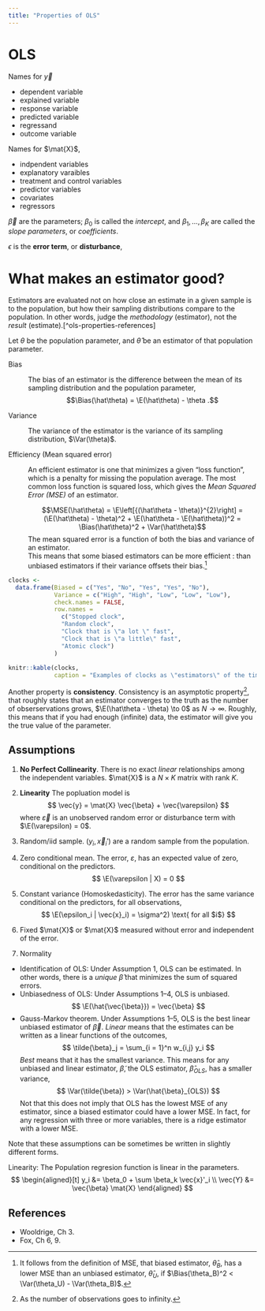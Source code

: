 ```yaml
---
title: "Properties of OLS"
---
```


# OLS 

Names for $\vec{y}$

- dependent variable
- explained variable
- response variable
- predicted variable
- regressand
- outcome variable

Names for $\mat{X}$,

- indpendent variables
- explanatory varaibles
- treatment and control variables
- predictor variables
- covariates
- regressors

$\vec{\beta}$ are the parameters; $\beta_0$ is called the *intercept*, and 
$\beta_{1}, \dots, \beta_{K}$ are called the *slope parameters*, or *coefficients*.

$\epsilon$ is the **error term**, or **disturbance**, 

# What makes an estimator good?

Estimators are evaluated not on how close an estimate in a given sample is to the population, but how their sampling distributions compare to the population.
In other words, judge the *methodology* (estimator), not the *result* (estimate).[^ols-properties-references]

Let $\theta$ be the population parameter, and $\hat\theta$ be an estimator of that population parameter.

Bias

:   The bias of an estimator is the difference between the mean of its sampling distribution and the population parameter, $$\Bias(\hat\theta) = \E(\hat\theta) - \theta .$$

Variance

:   The variance of the estimator is the variance of its sampling distribution, $\Var(\theta)$.

Efficiency (Mean squared error)

:   An efficient estimator is one that minimizes a given "loss function", which is a penalty for missing the population average. The most common loss function is squared loss, which gives the *Mean Squared Error (MSE)* of an estimator. 
:   $$\MSE(\hat\theta) = \E\left[{(\hat\theta - \theta)}^{2}\right] =  (\E(\hat\theta) - \theta)^2 + \E(\hat\theta - \E(\hat\theta))^2 = \Bias(\hat\theta)^2 + \Var(\hat\theta)$$
:   The mean squared error is a function of both the bias and variance of an estimator. 
:   This means that some biased estimators can be more efficient :   than unbiased estimators if their variance offsets their bias.[^mse]

```r
clocks <- 
  data.frame(Biased = c("Yes", "No", "Yes", "Yes", "No"),
             Variance = c("High", "High", "Low", "Low", "Low"),
             check.names = FALSE,
             row.names =
               c("Stopped clock",
               "Random clock",
               "Clock that is \"a lot \" fast",
               "Clock that is \"a little\" fast",
               "Atomic clock")
             )
             
knitr::kable(clocks,
             caption = "Examples of clocks as \"estimators\" of the time [^clocks]")
```

Another property is **consistency**.
Consistency is an asymptotic property[^asymptotic], that roughly states that an estimator converges to the truth as the number of obserservations grows, $\E(\hat\theta - \theta) \to 0$ as $N \to \infty$. 
Roughly, this means that if you had enough (infinite) data, the estimator will give you the true value of the parameter.

## Assumptions

1. **No Perfect Collinearity**. There is no exact *linear* relationships among the independent variables.
   $\mat{X}$ is a $N \times K$ matrix with rank $K$.
2. **Linearity**  The popluation model is 
   $$
   \vec{y} = \mat{X} \vec{\beta} + \vec{\varepsilon}
   $$
   where $\vec{\varepsilon}$ is an unobserved random error or disturbance term with $\E(\varepsilon) = 0$.
   
2. Random/iid sample. $(y_i, \vec{x}_i')$ are a random sample from the population.
3. Zero conditional mean. The error, $\varepsilon$, has an expected value of zero, conditional on the 
    predictors.
    $$
    \E(\varepsilon | X) = 0
    $$
4. Constant variance (Homoskedasticity). The error has the same variance conditional on the predictors,
   for all observations,
    $$
    \E(\epsilon_i | \vec{x}_i) = \sigma^2) \text{ for all $i$}
    $$
    
5. Fixed $\mat{X}$ or $\mat{X}$ measured without error and independent of the error.

6. Normality

- Identification of OLS: Under Assumption 1, OLS can be estimated. In other words, 
    there is a *unique* $\hat\beta$ that minimizes the sum of squared errors.
- Unbiasedness of OLS: Under Assumptions 1--4, OLS is unbiased.
    $$
    \E(\hat{\vec{\beta}}) = \vec{\beta}
    $$
- Gauss-Markov theorem. Under Assumptions 1--5, OLS is the best linear unbiased estimator of $\vec{\beta}$.
  *Linear* means that the estimates can be written as a linear functions of the outcomes,
  $$
  \tilde{\beta}_j = \sum_{i = 1}^n w_{i,j} y_i
  $$
  *Best* means that it has the smallest variance.
  This means for any unbiased and linear estimator, $\tilde{\beta}$, the OLS estimator, $\hat{\beta}_{OLS}$, has 
  a smaller variance,
  $$
  \Var(\tilde{\beta}) > \Var(\hat{\beta}_{OLS})
  $$
  Not that this does not imply that OLS has the lowest MSE of any estimator, since a biased estimator could
  have a lower MSE. In fact, for any regression with three or more variables, there is a ridge estimator 
  with a lower MSE.
  

Note that these assumptions can be sometimes be written in slightly different forms.


Linearity: The Population regresion function is linear in the parameters.
$$
\begin{aligned}[t]
y_i &= \beta_0 + \sum \beta_k \vec{x}'_i \\
\vec{Y} &= \vec{\beta} \mat{X}
\end{aligned}
$$


## References

- Wooldrige, Ch 3.
- Fox, Ch 6, 9.


<!-- Footnotes -->

[^ols-properties-refences]: This section draws materials from  Chris Adolph's 503 slides [Linear Regression in Matrix Form / Properties & Assumption of Linear Regression](http://faculty.washington.edu/cadolph/503/topic4.pw.pdf).

[^clocks]: Example from [Chris Adolph](http://faculty.washington.edu/cadolph/503/topic3.pw.pdf)

[^mse]: It follows from the definition of MSE, that biased estimator, $\hat\theta_{B}$, has a lower MSE than an unbiased estimator, $\hat\theta_{U}$, if $\Bias(\theta_B)^2 < \Var(\theta_U) - \Var(\theta_B)$.

[^asymptotic]: As the number of observations goes to infinity.
